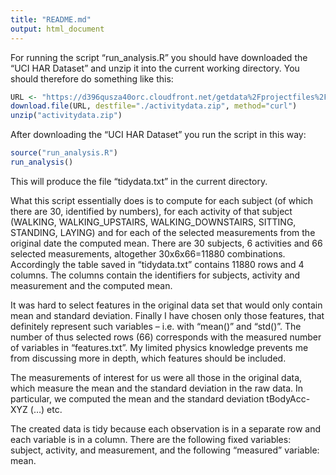```yaml
---
title: "README.md"
output: html_document
---
```


For running the script "run_analysis.R" you should have downloaded the "UCI HAR Dataset" and unzip it into the current working directory. You should therefore do something like this:   

```r
URL <- "https://d396qusza40orc.cloudfront.net/getdata%2Fprojectfiles%2FUCI%20HAR%20Dataset.zip"
download.file(URL, destfile="./activitydata.zip", method="curl")
unzip("activitydata.zip")
```

After downloading the "UCI HAR Dataset" you run the script in this way:

```r
source("run_analysis.R")
run_analysis()
```

This will produce the file "tidydata.txt" in the current directory. 

What this script essentially does is to compute for each subject (of which there are 30, identified by numbers), for each activity of that subject (WALKING, WALKING_UPSTAIRS, WALKING_DOWNSTAIRS, SITTING, STANDING, LAYING) and for each of the selected measurements from the original date the computed mean. There are 30 subjects, 6 activities and 66 selected measurements, altogether 30x6x66=11880 combinations. Accordingly the table saved in "tidydata.txt" contains 11880 rows and 4 columns. The columns contain the identifiers for subjects, activity and measurement and the computed mean.

It was hard to select features in the original data set that would only contain mean and standard deviation. Finally I have chosen only those features, that definitely represent such variables -- i.e. with "mean()" and "std()". The number of thus selected rows (66) corresponds with the measured number of variables in "features.txt". My limited physics knowledge prevents me from discussing more in depth, which features should be included. 

The measurements of interest for us were all those in the original data, which measure the mean and the standard deviation in the raw data. In particular, we computed the mean and the standard deviation tBodyAcc-XYZ (...) etc. 

The created data is tidy because each observation is in a separate row and each variable is in a column. There are the following fixed variables: subject, activity, and measurement, and the following "measured" variable: mean. 
